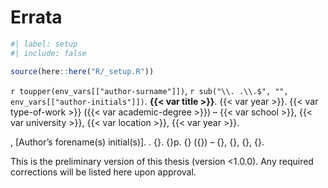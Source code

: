 <!-- %:::% .common h1 begin %:::% -->
# Errata {.unnumbered}
<!-- %:::% .common h1 end %:::% -->

```r
#| label: setup
#| include: false

source(here::here("R/_setup.R"))
```

`r toupper(env_vars[["author-surname"]])`, `r sub("\\. .\\.$", "", env_vars[["author-initials"]])`. __{{< var title >}}__. {{< var year >}}. {{< var type-of-work >}} ({{< var academic-degree >}}) -- {{< var school >}}, {{< var university >}}, {{< var location >}}, {{< var year >}}.

::: {.content-visible when-format="pdf"}
<!-- %:::% errata reference begin %:::% -->
\noindent [AUTHOR'S SURNAME], [Author's forename(s) initial(s)]. \textbf{\imprimirtitulo}. {\imprimirdata}. {\thelastpage}p. {\imprimirtipotrabalho}  ({\imprimirtituloacademico}) -- {\imprimirescola}, {\imprimiruniversidade}, {\imprimirlocal}, {\imprimirdata}.
<!-- %:::% errata reference end %:::% -->
:::

<!-- %:::% errata body begin %:::% -->
This is the preliminary version of this thesis (version <1.0.0). Any required corrections will be listed here upon approval.
<!-- %:::% errata body end %:::% -->
